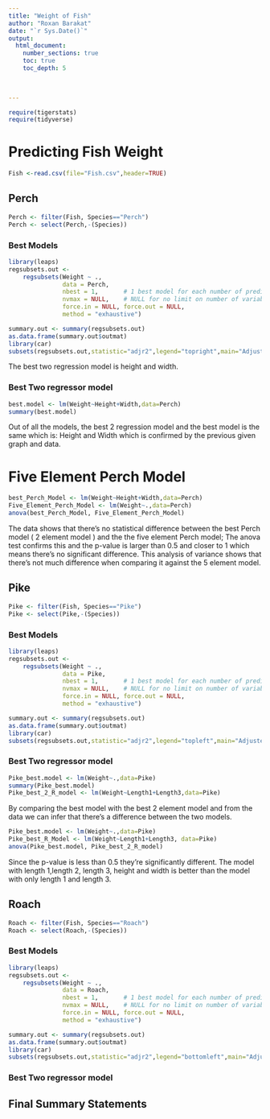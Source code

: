 ```yaml
---
title: "Weight of Fish"
author: "Roxan Barakat"
date: "`r Sys.Date()`"  
output: 
  html_document:
    number_sections: true
    toc: true
    toc_depth: 5

 
    
---
```



```r
require(tigerstats)
require(tidyverse)
```

# Predicting Fish Weight
```r
Fish <-read.csv(file="Fish.csv",header=TRUE)
```
## Perch
```r
Perch <- filter(Fish, Species=="Perch")
Perch <- select(Perch,-(Species))
```

### Best Models

```r
library(leaps)
regsubsets.out <-
    regsubsets(Weight ~ .,
               data = Perch,
               nbest = 1,       # 1 best model for each number of predictors
               nvmax = NULL,    # NULL for no limit on number of variables
               force.in = NULL, force.out = NULL,
               method = "exhaustive")

summary.out <- summary(regsubsets.out)
as.data.frame(summary.out$outmat)
library(car)
subsets(regsubsets.out,statistic="adjr2",legend="topright",main="Adjusted R^2")
```

The best two regression model is height and width.

### Best Two regressor model
```r
best.model <- lm(Weight~Height+Width,data=Perch)
summary(best.model)
```

Out of all the models, the best 2 regression model and the best model is the same which is: Height and Width which is confirmed by the previous given graph and data.

# Five Element Perch Model
```r
best_Perch_Model <- lm(Weight~Height+Width,data=Perch)
Five_Element_Perch_Model <- lm(Weight~.,data=Perch)
anova(best_Perch_Model, Five_Element_Perch_Model)

```
The data shows that there's no statistical difference between the best Perch model ( 2 element model ) and the the five element Perch model; The anova test confirms this and the p-value is larger than 0.5 and closer to 1 which means there's no significant difference.  This analysis of variance shows that there's not much difference when comparing it against the 5 element model.

## Pike
```r
Pike <- filter(Fish, Species=="Pike")
Pike <- select(Pike,-(Species))
```

### Best Models
```r
library(leaps)
regsubsets.out <-
    regsubsets(Weight ~ .,
               data = Pike,
               nbest = 1,       # 1 best model for each number of predictors
               nvmax = NULL,    # NULL for no limit on number of variables
               force.in = NULL, force.out = NULL,
               method = "exhaustive")

summary.out <- summary(regsubsets.out)
as.data.frame(summary.out$outmat)
library(car)
subsets(regsubsets.out,statistic="adjr2",legend="topleft",main="Adjusted R^2")
```


### Best Two regressor model
```r
Pike_best.model <- lm(Weight~.,data=Pike)
summary(Pike_best.model)
Pike_best_2_R_model <- lm(Weight~Length1+Length3,data=Pike)
```

By comparing the best model with the best 2 element model and from the data we can infer that there's a difference between the two models. 

```r
Pike_best.model <- lm(Weight~.,data=Pike)
Pike_best_R_Model <- lm(Weight~Length1+Length3, data=Pike)
anova(Pike_best.model, Pike_best_2_R_model)
```

Since the p-value is less than 0.5 they're significantly different. The model with length 1,length 2, length 3, height and width is better than the model with only length 1 and length 3.

## Roach
```r
Roach <- filter(Fish, Species=="Roach")
Roach <- select(Roach,-(Species))
```

### Best Models
```r
library(leaps)
regsubsets.out <-
    regsubsets(Weight ~ .,
               data = Roach,
               nbest = 1,       # 1 best model for each number of predictors
               nvmax = NULL,    # NULL for no limit on number of variables
               force.in = NULL, force.out = NULL,
               method = "exhaustive")

summary.out <- summary(regsubsets.out)
as.data.frame(summary.out$outmat)
library(car)
subsets(regsubsets.out,statistic="adjr2",legend="bottomleft",main="Adjusted R^2")
```

### Best Two regressor model

## Final Summary Statements